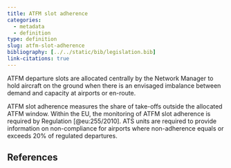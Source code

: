 ```yaml
---
title: ATFM slot adherence
categories:
  - metadata
  - definition
type: definition
slug: atfm-slot-adherence
bibliography: [../../static/bib/legislation.bib]
link-citations: true
---
```



ATFM departure slots are allocated centrally by the Network Manager to hold aircraft on the ground when there is an envisaged imbalance between demand and capacity at airports or en-route. 

ATFM slot adherence measures the share of take-offs outside the allocated ATFM window. Within the EU, the monitoring of ATFM slot adherence is required by Regulation [@eu:255/2010]. ATS units are required to provide information on non-compliance for airports where non-adherence equals or exceeds 20% of regulated departures.

## References
